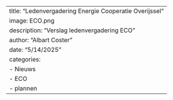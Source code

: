 ---
title: "Ledenvergadering Energie Cooperatie Overijssel"
image: ECO.png
description: "Verslag ledenvergadering ECO"
author: "Albart Coster"
date: "5/14/2025"
categories:
  - Nieuws
  - ECO
  - plannen
---